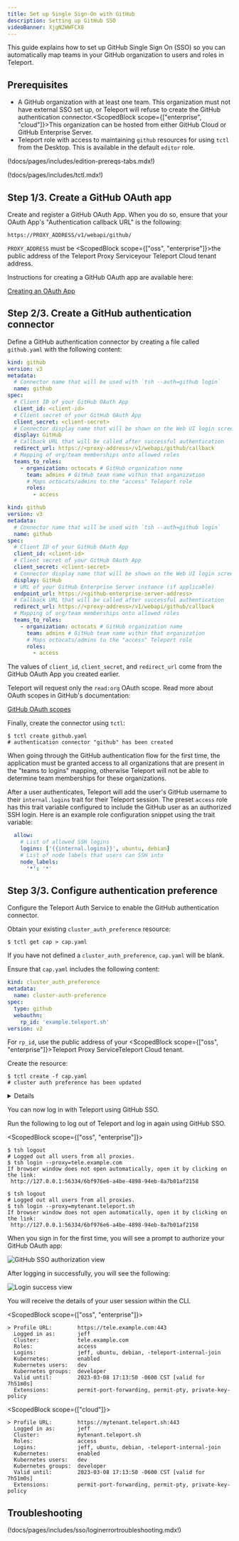 ```yaml
---
title: Set up Single Sign-On with GitHub
description: Setting up GitHub SSO
videoBanner: XjgN2WWFCX8
---
```


This guide explains how to set up GitHub Single Sign On (SSO) so you can
automatically map teams in your GitHub organization to users and roles in
Teleport.

## Prerequisites

- A GitHub organization with at least one team. <ScopedBlock scope="oss">This organization must not have external SSO set up, or Teleport
will refuse to create the GitHub authentication connector.</ScopedBlock><ScopedBlock scope={["enterprise", "cloud"]}>This organization can be hosted
from either GitHub Cloud or GitHub Enterprise Server.</ScopedBlock>
- Teleport role with access to maintaining `github` resources for using `tctl` from the Desktop. This is available in the default `editor` role.

(!docs/pages/includes/edition-prereqs-tabs.mdx!)

(!docs/pages/includes/tctl.mdx!)

## Step 1/3. Create a GitHub OAuth app

Create and register a GitHub OAuth App. When you do so, ensure that your OAuth
App's "Authentication callback URL" is the following:

```
https://PROXY_ADDRESS/v1/webapi/github/
```

`PROXY_ADDRESS` must be <ScopedBlock scope={["oss", "enterprise"]}>the public
address of the Teleport Proxy Service</ScopedBlock><ScopedBlock
scope="cloud">your Teleport Cloud tenant address</ScopedBlock>.

Instructions for creating a GitHub OAuth app are available here:

[Creating an OAuth App](https://docs.github.com/en/developers/apps/building-oauth-apps/creating-an-oauth-app)

## Step 2/3. Create a GitHub authentication connector

Define a GitHub authentication connector by creating a file called `github.yaml`
with the following content:

<Tabs>
<TabItem label="Open Source" scope="oss">

```yaml
kind: github
version: v3
metadata:
  # Connector name that will be used with `tsh --auth=github login`
  name: github
spec:
  # Client ID of your GitHub OAuth App
  client_id: <client-id>
  # Client secret of your GitHub OAuth App
  client_secret: <client-secret>
  # Connector display name that will be shown on the Web UI login screen
  display: GitHub
  # Callback URL that will be called after successful authentication
  redirect_url: https://<proxy-address>/v1/webapi/github/callback
  # Mapping of org/team memberships onto allowed roles
  teams_to_roles:
    - organization: octocats # GitHub organization name
      team: admins # GitHub team name within that organization
      # Maps octocats/admins to the "access" Teleport role
      roles:
        - access
```

</TabItem>
<TabItem label="Enterprise / Cloud" scope={["enterprise", "cloud"]}>

```yaml
kind: github
version: v3
metadata:
  # Connector name that will be used with `tsh --auth=github login`
  name: github
spec:
  # Client ID of your GitHub OAuth App
  client_id: <client-id>
  # Client secret of your GitHub OAuth App
  client_secret: <client-secret>
  # Connector display name that will be shown on the Web UI login screen
  display: GitHub
  # URL of your GitHub Enterprise Server instance (if applicable)
  endpoint_url: https://<github-enterprise-server-address>
  # Callback URL that will be called after successful authentication
  redirect_url: https://<proxy-address>/v1/webapi/github/callback
  # Mapping of org/team memberships onto allowed roles
  teams_to_roles:
    - organization: octocats # GitHub organization name
      team: admins # GitHub team name within that organization
      # Maps octocats/admins to the "access" Teleport role
      roles:
        - access
```

</TabItem>
</Tabs>

The values of `client_id`, `client_secret`, and `redirect_url` come from the
GitHub OAuth App you created earlier.

Teleport will request only the `read:org` OAuth scope. Read more about OAuth scopes in GitHub's documentation:

[GitHub OAuth scopes](https://developer.github.com/apps/building-oauth-apps/understanding-scopes-for-oauth-apps/)

Finally, create the connector using `tctl`:

```code
$ tctl create github.yaml
# authentication connector "github" has been created
```

<Admonition type="tip">
  When going through the GitHub authentication flow for the first time,
  the application must be granted access to all organizations that are
  present in the "teams to logins" mapping, otherwise Teleport will not be
  able to determine team memberships for these organizations.
</Admonition>

After a user authenticates, Teleport will add the user's GitHub username to their
`internal.logins` trait for their Teleport session. The preset `access` role has this
trait variable configured to include the GitHub user as an authorized SSH login.
Here is an example role configuration snippet using the trait variable:

```yaml
  allow:
    # List of allowed SSH logins
    logins: ['{{internal.logins}}', ubuntu, debian]
    # List of node labels that users can SSH into
    node_labels:
      '*': '*'
```

## Step 3/3. Configure authentication preference

Configure the Teleport Auth Service to enable the GitHub authentication
connector.

Obtain your existing `cluster_auth_preference` resource:

```code
$ tctl get cap > cap.yaml
```

If you have not defined a `cluster_auth_preference`, `cap.yaml` will be blank.

Ensure that `cap.yaml` includes the following content:

```yaml
kind: cluster_auth_preference
metadata:
  name: cluster-auth-preference
spec:
  type: github
  webauthn:
    rp_id: 'example.teleport.sh'
version: v2
```

For `rp_id`, use the public address of your <ScopedBlock scope={["oss", "enterprise"]}>Teleport Proxy Service</ScopedBlock><ScopedBlock scope="cloud">Teleport Cloud tenant</ScopedBlock>.

Create the resource:

```code
$ tctl create -f cap.yaml
# cluster auth preference has been updated
```

<Details scope={["enterprise", "oss"]} scopeOnly={false} opened title="Static configuration file">

You can also edit your Teleport configuration file to include the following:

```yaml
# Snippet from /etc/teleport.yaml
auth_service:
  authentication:
    type: github
```
</Details>

You can now log in with Teleport using GitHub SSO.


Run the following to log out of Teleport and log in again using GitHub SSO.

<ScopedBlock scope={["oss", "enterprise"]}>

```code
$ tsh logout
# Logged out all users from all proxies.
$ tsh login --proxy=tele.example.com
If browser window does not open automatically, open it by clicking on the link:
 http://127.0.0.1:56334/6bf976e6-a4be-4898-94eb-8a7b01af2158
```

</ScopedBlock>
<ScopedBlock scope={["cloud"]}>

```code
$ tsh logout
# Logged out all users from all proxies.
$ tsh login --proxy=mytenant.teleport.sh
If browser window does not open automatically, open it by clicking on the link:
 http://127.0.0.1:56334/6bf976e6-a4be-4898-94eb-8a7b01af2158
```

</ScopedBlock>

When you sign in for the first time, you will see a prompt to authorize your
GitHub OAuth app:

![GitHub SSO authorization view](../../../img/github-sso-auth-screen.jpg)

After logging in successfully, you will see the following:

![Login success view](../../../img/login-success.jpg)

You will receive the details of your user session within the CLI. 

<ScopedBlock scope={["oss", "enterprise"]}>

```code
> Profile URL:        https://tele.example.com:443
  Logged in as:       jeff
  Cluster:            tele.example.com
  Roles:              access
  Logins:             jeff, ubuntu, debian, -teleport-internal-join
  Kubernetes:         enabled
  Kubernetes users:   dev
  Kubernetes groups:  developer
  Valid until:        2023-03-08 17:13:50 -0600 CST [valid for 7h51m0s]
  Extensions:         permit-port-forwarding, permit-pty, private-key-policy
```

</ScopedBlock>

<ScopedBlock scope={["cloud"]}>

```code
> Profile URL:        https://mytenant.teleport.sh:443
  Logged in as:       jeff
  Cluster:            mytenant.teleport.sh
  Roles:              access
  Logins:             jeff, ubuntu, debian, -teleport-internal-join
  Kubernetes:         enabled
  Kubernetes users:   dev
  Kubernetes groups:  developer
  Valid until:        2023-03-08 17:13:50 -0600 CST [valid for 7h51m0s]
  Extensions:         permit-port-forwarding, permit-pty, private-key-policy
```
</ScopedBlock>

## Troubleshooting

(!docs/pages/includes/sso/loginerrortroubleshooting.mdx!)
